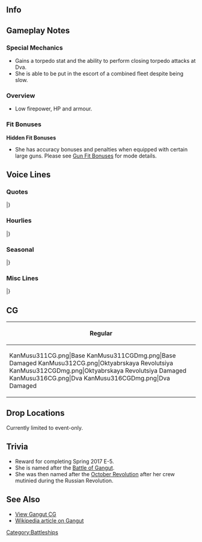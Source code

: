 ==Info==
{{KanmusuInfo|ID=311}}
{{KanmusuInfo|ID=312}}
{{KanmusuInfo|ID=316}}
<div style="display:none">
{{#setmainimage:KanMusu311Card.png}}
[[File:{{#setmainimage:KanMusu311Card.png}}]]
<metadesc>Gangut</metadesc>
{{#seo:|image = https://yksk.kancollewiki.net/w/images/9/9d/KanMusu311Card.png}}
</div>
==Gameplay Notes==
===Special Mechanics===
* Gains a torpedo stat and the ability to perform closing torpedo attacks at Dva.
* She is able to be put in the escort of a combined fleet despite being slow.

===Overview===
* Low firepower, HP and armour.

===Fit Bonuses===
{{:{{BASEPAGENAME}}/Equipment Bonuses}}
'''Hidden Fit Bonuses'''
* She has accuracy bonuses and penalties when equipped with certain large guns. Please see [[Gun Fit Bonuses]] for mode details.

==Voice Lines==
===Quotes===
{{ShipquoteHeader}}
{{ShipquoteKai
| scenario    =Introduction
| origin      =キサマが提督とやつか？ふ…私がГангут級一番艦、Гангутだ。いい面構えだ。いいだろう。
| translation =So you're the Admiral? Hmmm... I'm the first ship of the Gangut-class, Gangut. That's a nice expression you've got there. All right then.
| audio       =Gangut-Introduction.mp3
}}
{{ShipquoteKai
| scenario    =Introduction
| kai        =yes
| origin      =戦艦、Октябрьская Революция、出撃準備は完了だ。よし、キサマもいい面構えだな。行くぞ！
| translation =Battleship, Oktyabrskaya Revolutsiya, preparations for sortie are complete. Good, you've still got a nice expression on. Let's go!
| audio       =OktyabrskayaRevolutsiya-Introduction.mp3
}}
{{ShipquoteKai
| scenario    =Introduction
| kai2        =yes
| origin      =Гангут級一番艦、Гангут。近代が改装は完了済みだ。私は侮るな。キサマもいい面構えだな。よし、行くぞ！
| translation =First ship of the Gangut-class, Gangut. My modernisation has been completed. Don't look down on me. You've still got a nice expression on. Right, let's go!
| audio       =GangutDva-Introduction.mp3
}}
{{ShipquoteKai
| scenario    =Library
| origin      =三連装砲を持つロシアの弩級戦艦Гангут級、その一番艦だ。
革命後は、Октябрьская Революцияと名前変えたが、近代が改装ご再びГангутをなにもどったさ。冬戦争、そしてあの大きな戦いにも参加した。
地上戦支援で勝利におおきくを貢献を私は勲章にもらったな。この戦い、私も貢献しよう。私に任せておけ。
| translation =I'm the Russian dreadnought equipped with triple cannons and first ship of the Gangut-class. 
After the revolution, my name was changed to Oktyabrskaya Revolutsiya, but it was changed back to Gangut after my modern remodel. I fought both in the Winter War and that Great War.
After contributing a lot to victory with ground support, I was awarded a decoration. I'll contribute as much as I can to this fight too. Leave it to me.<ref>Oktyabrskaya Revolutsiya means October Revolution. The medal she is referring to is the Order of the Red Banner she received in 1944/07/22.</ref>
| audio       =Gangut-Library.mp3
}}
{{ShipquoteKai
| scenario    =Secretary 1 (Base & Dva)
| origin      =Здравствуйте
| translation =Hello.
| audio       =Gangut-Sec1.mp3
}}
{{ShipquoteKai
| scenario    =Secretary 1
| kai        =yes
| origin      =名前は長いだと！？ふん！
| translation =My name is too long!? Humph!
| audio       =OktyabrskayaRevolutsiya-Sec1.mp3
}}
{{ShipquoteKai
| scenario    =Secretary 2
| origin      =いいだろう、私が出よう。任せておけ。
| translation =That's fine, I'll set out. Leave it to me.
| audio       =Gangut-Sec2.mp3
}}
{{ShipquoteKai
| scenario    =Secretary 3
| origin      =キサマきやすいな。銃殺刑にしてやってもいいのだぞ。まあいい、文化交流も大切か。次はないぞ。覚えておけ。
| translation =You're acting real familiar. I'd have you in front of a firing squad for this. But well, cultural exchange is important too. There will be no next time. Keep that in mind. 
| audio       =Gangut-Sec3.mp3
}}
{{ShipquoteKai
| scenario    =Secretary 3
| kai2        =yes
| origin      =サマきやすいな。銃殺刑にしてやってもいいのだが…まあ、いい。キサマわたしの仲だ。今を許してやる。が、任務中はしっかりたのむぞ。
| translation =You're acting real familiar. I'd have you in front of a firing squad for this but... it's fine. We're comrades now. I'll forgive you this time. But, I'm counting on you during missions.
| audio       =GangutDva-Sec3.mp3
}}
{{ShipquoteKai
| scenario    =Secretary Idle
| origin      =キサマ…キ…ふん、何か忙しいそうだな。仕方ない。私も昔貰った勲章の整理にはするか。十月革命。は、懐かしな。同士か、その言葉の本当の意味、今は、感じられるな。
| translation =You... Y... Hmmm, you look busy. Can't be helped. I'll go organise the medals I received. The October Revolution. *sigh* How nostalgic. Comrades, I really understand the true meaning of that word now.
| audio       =Gangut-SecIdle.mp3
}}
{{ShipquoteKai
| scenario    =Secretary (Married)
| origin      =キサマ少し疲れが溜まっているようだ。よろし。今日は私のそばで休息するで特別に許可しよう。特別だぞ。意味は無いが。ま、たまにはゆっくり休め。よし。
| translation =You look a bit exhausted. Fine then. I'll give you special permission to rest beside me. Only this time. There's nothing special to it. Well, you need a good reset once in a while. Right.
| audio       =Gangut-SecMarried.mp3
}}
{{ShipquoteKai
| scenario    =Wedding
| origin      =キサマどうした。私こう見えて忙しいな。艦もいがいと年期ははいてるからな。そうだ、整備は欠かせない。何？手伝ってくれるのか？それはありがたいが…ん、永遠にだっと？そのリング状の装備は？あ、с…спасибо。
| translation =What do you want. I am busy you know. It might surprise you to know I've had a long service. That's right, maintenance is important. What? You want to give me a hand? I'm grateful but... Hmmm, forever you say? What's that ring-shaped equipment? Ah, th... thanks.
| audio       =Gangut-Wedding.mp3
}}
{{ShipquoteKai
| scenario    =Player's Score
| origin      =何だ？情報か？まてまて、取ってやる。
| translation =What? Information? Just wait, I'll get it.
| audio       =Gangut-PlayerScore.mp3
}}
{{ShipquoteKai
| scenario    =Joining The Fleet (Base & Dva)
| origin      =艦隊、出撃する。私に続くはいい。戦艦Гангут、抜錨！
| translation =Fleet, sortie. You just have to follow me. Battleship Gangut, setting sail!
| audio       =Gangut-JoinFleet.mp3
}}
{{ShipquoteKai
| scenario    =Joining The Fleet
| kai        =yes
| origin      =艦隊、出撃する。Октябрьская Революция、抜錨！続け！
| translation =Fleet, sortie. Oktyabrskaya Revolutsiya, setting sail! Let's keep going!
| audio       =OktyabrskayaRevolutsiya-JoinFleet.mp3
}}
{{ShipquoteKai
| scenario    =Equipment 1
| origin      =хорошо、いいな。
| translation =Amazing, this is good.
| audio       =Gangut-Equip1.mp3
}}
{{ShipquoteKai
| scenario    =Equipment 2
| origin      =これはありがたい。спасибо。
| translation =I appreciate this. Thanks.
| audio       =Gangut-Equip2.mp3
}}
{{ShipquoteKai
| scenario    =Equipment 3
| origin      =до свидания。
| translation =Goodbye.
| audio       =Gangut-Equip3.mp3
}}
{{ShipquoteKai
| scenario    =Supply
| origin      =спасибо。
| translation =Thanks. 
| audio       =Gangut-Supply.mp3
}}
{{ShipquoteKai
| scenario    =Docking (Minor)
| origin      =ふん。たいした傷ではないが一応な。
| translation =Humph. At least it's not that deep a wound.
| audio       =Gangut-DockMinor.mp3
}}
{{ShipquoteKai
| scenario    =Docking (Major)
| origin      =私にこれほどの傷を、侮れんな。
| translation =Don't underestimate me even with this wound.
| audio       =Gangut-DockMajor.mp3
}}
{{ShipquoteKai
| scenario    =Construction
| origin      =建造完了だ。ふん！
| translation =Construction is complete. Humph.
| audio       =Gangut-Construction.mp3
}}
{{ShipquoteKai
| scenario    =Return From Sortie
| origin      =艦隊帰途した。皆無事だな？よし。
| translation =The fleet has returned. Is everyone alright? Good.
| audio       =Gangut-Return.mp3
}}
{{ShipquoteKai
| scenario    =Starting A Sortie (Base & Dva)
| origin      =さあ、行ってみようか。艦隊旗艦Гангут、抜錨する！
| translation =Come, let's go. Fleet flagship, Gangut, is setting sail!
| audio       =Gangut-Sortie.mp3
}}
{{ShipquoteKai
| scenario    =Starting A Sortie
| kai        =yes
| origin      =ふん、任せておけ。行くぞ。艦隊旗艦、抜錨する！過艦遅れるな！
| translation =Humph, leave this to me. Let's go. Fleet flagship setting sail! All of you don't dally!
| audio       =OktyabrskayaRevolutsiya-Sortie.mp3
}}
{{ShipquoteKai
| scenario    =Starting A Battle
| origin      =敵艦隊捉えたぞ。艦隊、砲戦良い！
| translation =We've found the enemy fleet. Fleet, battle stations!
| audio       =Gangut-BattleStart.mp3
}}
{{ShipquoteKai
| scenario    =Attack
| origin      =右砲戦開始！打て！
| translation =Starboard side guns ready for battle! Fire!
| audio       =Gangut-Attack.mp3
}}
{{ShipquoteKai
| scenario    =Attack
| kai        =yes
| origin      =左砲戦開始！打て！
| translation =Ready for shelling to port! Fire!
| audio       =OktyabrskayaRevolutsiya-Attack.mp3
}}
{{ShipquoteKai
| scenario    =Attack
| kai2        =yes 
| origin      =砲戦開始！打て！
| translation =All guns ready for battle! Fire!
| audio       =GangutDva-Attack.mp3
}}
{{ShipquoteKai
| scenario    =Daytime Spotting/ Night Battle Attack
| origin      =よし、いいぞ。畳み込め！
| translation =Good, that's good. Let's follow it up!
| audio       =Gangut-NightAttack.mp3
}}
{{ShipquoteKai
| scenario    =Night Battle
| origin      =あはは、使い立な。突撃する。我に続け！Ура！
| translation =Ahaha, they sure are troublesome. Begin the assault. Everyone forwards! Hurrah!
| audio       =Gangut-NightBattle.mp3
}}
{{ShipquoteKai
| scenario    =Night Battle
| kai2        =yes 
| origin      =どこ見ている？すまないは全滅する。Ура！
| translation =Where are you looking? I'm sorry but I'll have to annihilate you. Hurrah!
| audio       =GangutDva-NightBattle.mp3
}}
{{ShipquoteKai
| scenario    =MVP
| origin      =何？この私が戦果が？そうか。なに、気にすることはない。必然とはそういうものだ。キサマ何だその顔は？ふむ、次も任せてとけ。
| translation =What? My battle results? Is that so. What, it's nothing to worry about. This was inevitable. What's with that look? Yup, leave it up to me next time too.
| audio       =Gangut-MVP.mp3
}}
{{ShipquoteKai
| scenario    =Minor Damage 1
| origin      =がああ、やるな！
| translation =Gaaaah, now you've done it!
| audio       =Gangut-MinorDamage1.mp3
}}
{{ShipquoteKai
| scenario    =Minor Damage 2
| origin      =ふ、甘くはないようだ！
| translation =Humph, I'm no pushover!
| audio       =Gangut-MinorDamage2.mp3
}}
{{ShipquoteKai
| scenario    =Major Damage
| origin      =ぐ、この私が、この程度は沈むと思うな。あ堪ってきたぞ。
| translation =Urgh, I... won't sink from something like this. I'll endure it.
| audio       =Gangut-MajorDamage.mp3
}}
{{ShipquoteKai
| scenario    =Sunk
| origin      =このГангутが、沈むのか？これが…歯科…そうか…静かだな…
| translation =I'm sinking? Is this... destiny... Is that so... It's quiet...
| audio       =Gangut-Sinking.mp3
}}
|}<references/>

{{clear}}

===Hourlies===
{{ShipquoteHeader | type = hourly}}
{{ShipquoteKai
| scenario    =00:00
| origin      =ふん、キサマのために私が秘書艦と言うものは努めてやろ。光栄に思うがいい。ふむ。
| translation =Humph, I'm being a, what do you call it - secretary ship - for your sake. Feel free to feel honoured. Humph.
| audio       =GangutDva-0000.mp3
}}
{{ShipquoteKai
| scenario    =01:00
| origin      =まずは時間を知らせるだな？キサマら式に。なに、任せておけ。０１…０…０。
| translation =First I need to do the time announcement right? As is your style. Just leave it to me. 01...0...0.
| audio       =GangutDva-0100.mp3
}}
{{ShipquoteKai
| scenario    =02:00
| origin      =０…２…００。ふん、これでいいのだろう？楽勝だな。
| translation =0...2...00. Humph, like this right? That was easy.
| audio       =GangutDva-0200.mp3
}}
{{ShipquoteKai
| scenario    =03:00
| origin      =０３…あ、何だキサマその顔は？何？全然違う？そのはずはない！
| translation =03... Ah, what's with that look? What? It's all wrong? It can't be!
| audio       =GangutDva-0300.mp3
}}
{{ShipquoteKai
| scenario    =04:00
| origin      =おかしいな。ちっこいのが親切に読みをふってくれたんだ。ほら、これだ。え、ほ、ふむ。
| translation =That's strange. The little one was kind enough to give me readings. Here, look. Eh, oh, hmmm.
| audio       =GangutDva-0400.mp3
}}
{{ShipquoteKai
| scenario    =05:00
| origin      =０５００。どうだ？どうだ？そうか、これでいいのかな？хорошо。
| translation =0500. How was that? How was that? Is that so, it was good right? Great.
| audio       =GangutDva-0500.mp3
}}
{{ShipquoteKai
| scenario    =06:00
| origin      =０６００。なるほど、これだな。よし、覚えたぞ。さすが私だ。あははは。よし！
| translation =0600. I see, it's like this. Right, I'll remember that. As expected of me. Ahaha. Alright!
| audio       =GangutDva-0600.mp3
}}
{{ShipquoteKai
| scenario    =07:00
| origin      =0700。ふむ、なれば簡単だ。よし、次は朝飯だな。ふむ、それも任せておけ。
| translation =0700. Humph, that was easy. Right, next is breakfast. Yup, you can leave that to me too.
| audio       =GangutDva-0700.mp3
}}
{{ShipquoteKai
| scenario    =08:00
| origin      =０８００。朝飯はкашаでいいな？簡単だがうまいぞ。バターで栄養かもばっちりだ。
| translation =0800. Porridge for breakfast is fine right? It's simple but it's delicious. It's very nutritious with butter.
| audio       =GangutDva-0800.mp3
}}
{{ShipquoteKai
| scenario    =09:00
| origin      =０９００。えへ、いいいな、この感じ。さあ、腹ごなし演習は。やるぞ。
| translation =0900. Heh, this feels good. Come on, let's exercise to help with digestion. Let's do this.
| audio       =GangutDva-0900.mp3
}}
{{ShipquoteKai
| scenario    =10:00
| origin      =１０００。ふむ、金剛クラスか？相手に取って不足はないな。よし、かかてこい！
| translation =1000. Humph, the Kongou-class? There's no shortage of opponents. Right, bring it!
| audio       =GangutDva-1000.mp3
}}
{{ShipquoteKai
| scenario    =11:00
| origin      =１１００。動くと腹が減るな。そうだ、伊良湖とか言う小娘が作ってくれたんだ…えっと…
| translation =1100. Moving around makes me hungry. That's right, that girl called Irako made that... Ummm...
| audio       =GangutDva-1100.mp3
}}
{{ShipquoteKai
| scenario    =12:00
| origin      =１２００。キサマも食うか？伊良湖のблиннойだ。いくらもうまいな。ふむ、行ける。
| translation =1200. Do you want some? It's Irako's crepes. Can't get enough of it. Yup, really can't.<ref>Pronounced blinnoy.</ref>
| audio       =GangutDva-1200.mp3
}}
{{ShipquoteKai
| scenario    =13:00
| origin      =１３００。よし、昼飯は食ったらまた運動だ。どうだ？強いのやるぞ！
| translation =1300. Right, now that we're done with lunch let's exercise again. How about it? Let's get stronger!
| audio       =GangutDva-1300.mp3
}}
{{ShipquoteKai
| scenario    =14:00
| origin      =１４００。やはり出撃はいいな。体は喜んでいる。やっはり戦艦は、討っ手乱暴だ！
| translation =1400. Sorties are definitely great. My body feels great. Battleships are definitely made for reckless pursuit!
| audio       =GangutDva-1400.mp3
}}
{{ShipquoteKai
| scenario    =15:00
| origin      =１５００。ほ、お前が霧島か？噂が聞いている。ふむ、戦隊の組む日は楽しみだ。
| translation =1500. Oh, so you're Kirishima? I've heard the rumours. Humph, I look forward to the day when we form a squadron.
| audio       =GangutDva-1500.mp3
}}
{{ShipquoteKai
| scenario    =16:00
| origin      =１６００。あ、Stukaか？あれは音も嫌なもんだ。何？友軍にも？ほ〜
| translation =1600. Ah, Stukas? I don't like the sound they make. What? There are friendly ones? Whoa~
| audio       =GangutDva-1600.mp3
}}
{{ShipquoteKai
| scenario    =17:00
| origin      =１７００。ほ、きれいなもんだな、ここの夕日も。あは、そうか。ここは、いいな。
| translation =1700. Whoa, the sunset here is beautiful too. Aha, that's right. This place is great.
| audio       =GangutDva-1700.mp3
}}
{{ShipquoteKai
| scenario    =18:00
| origin      =１８００。えへ、夕飯だろう。私に任せておけ。何気に仕込みも始めている。
| translation =1800. Heh, it's dinner. Leave it to me. I've made all the preparations. 
| audio       =GangutDva-1800.mp3
}}
{{ShipquoteKai
| scenario    =19:00
| origin      =１９００。そうだ、この匂いは自慢のборщだ。うまいし、温まるぞ！
| translation =1900. Yup, this smell is the borscht I'm proud of. It's delicious and will warm you right up!<ref>[https://en.wikipedia.org/wiki/Borscht Borscht] is an Eastern European soup dish.</ref>
| audio       =GangutDva-1900.mp3
}}
{{ShipquoteKai
| scenario    =20:00
| origin      =２０００。пирожкиのおかわりはどうだ？食っておけ、食っておけ！あははは〜
| translation =2000. How about another helping of pirozhki? Eat it all up! Ahahaha~<ref>[https://en.wikipedia.org/wiki/Pirozhki Pirozhki] are stuffed buns.</ref>
| audio       =GangutDva-2000.mp3
}}
{{ShipquoteKai
| scenario    =21:00
| origin      =２１００。我が妹たちか？そうだな、一人か二人にはまた会えきもるするな。
| translation =2100. My sisters? Yeah, I'd like to meet one or two of them again one day.<ref>Her sisters are [https://en.wikipedia.org/wiki/Russian_battleship_Petropavlovsk_(1911) Petropavlosk], [https://en.wikipedia.org/wiki/Russian_battleship_Sevastopol_(1911) Sevastopol], and [https://en.wikipedia.org/wiki/Russian_battleship_Poltava_(1911) Poltava].</ref>
| audio       =GangutDva-2100.mp3
}}
{{ShipquoteKai
| scenario    =22:00
| origin      =２２…おお、この艦隊のちっこいのも元気だが、我が祖国にもすごい奴もいるぞ！紹介したいものだ。
| translation =22... Oh, the little ones in this fleet are energetic, but the little ones back in my home country are amazing too. I'll introduce them to you!
| audio       = 
}}
{{ShipquoteKai
| scenario    =22:00
| kai2 = yes
| origin      =２２…お、この艦隊のちっこいのも元気だが、我がそこ国も、小さいがすごいやつがいるぞ。Ташкент、ヤツも元気に居るか。
| translation =22... Oh, the little ones in this fleet are energetic, but the little ones back in my home country are amazing too. I wonder how Tashkent is doing.<ref>Referring to the destroyer [https://en.wikipedia.org/wiki/Tashkent-class_destroyer Tashkent].</ref>
| audio       =GangutDva-2200.mp3
}}
{{ShipquoteKai
| scenario    =23:00
| origin      =２３００。キサマも今日はよく頑張った。明日もまた頼むぞ！доброй ночи！
| translation =2300. You did your best today. I'm counting on you tomorrow! Good night!
| audio       =GangutDva-2300.mp3
}}
|}<references/>

{{clear}}

===Seasonal===
{{SeasonalHeaderOld}}
{{SeasonalQuote
|scenario = [[Seasonal/Rainy_Season_2017|Rainy Season 2017]]
|origin = また雨か？よく降るものだな。分かってる、「ツユ」だろう？あいつらから聞いたさ。「テリーボーズ」を作れるのだろう？任せておけ！
|translation =	It’s still raining? It’s really coming down. I know, it’s “Tsuyu” right? I heard it from the others. We’re making “Teriiboozu” right? Leave it to me!
|audio = Gangut_Rainy_Season_Sec1_2017.mp3
|notes = 
}}
{{SeasonalQuote
|scenario = [[Seasonal/Early_Summer_2017|Early Summer 2017]]
|origin = ほぉ、日本でわもうこんな季節に薄着になって行くというのか？そうか、夏よ買うか。
|translation =	I see, so Japan dresses lightly like this in summer? I see, I’ll buy one in summer.
|audio = Gangut_Sec1_Summer_2017.mp3
|notes = 
}}
{{SeasonalQuote
|scenario = [[Seasonal/Autumn_2017|Autumn 2017]]
|origin = ふむ、この既設は好きだ。秋は私が生まれた季節だからな。キサマはどうだ？
|translation =	Yep, I like this season. It was the season when I was born after all. What about you?
|audio = Gangut_Autumn_2017_Sec1.mp3
|notes = 
}}
{{SeasonalQuote
|scenario = [[Seasonal/Saury_2017|Saury Festival 2017]]
|origin = なに、秋刀魚？！あぁ、あの細長いサーベルのような魚か。いいだろう。秋刀魚漁も私に任せておけ。って、装備はなんだ？…なんだとぉっ？！
|translation =	What, saury?! Ah, those long saber-like fish. Alright then. You can leave the saury fishing to me. Eh, what equipment do I need? ….Whaaaat?!
|audio = Gangut_Sec1_Saury_2017.mp3
|notes = 
}}
{{SeasonalQuote
|scenario = [[Seasonal/Late_Autumn_2017|Late Autumn 2017]]
|origin = ふん…やっとこの騒がしい艦隊を静かになって来たな。それは、なんだ？なに…こたつ？
|translation =	Humph… This noisy fleet has finally quietened down. What’s that? What… A kotatsu?
|audio = Gangut_Late_Autumn_2017_Sec1.mp3
|notes = 
}}
{{SeasonalQuote
|scenario = [[Seasonal/Christmas_2017|Christmas 2017]]
|origin = Xорошоー！キサマもシャンパンを飲め！ほら！グッド！
|translation =	Great! You drink some champagne too! Go on! Down it!
|audio = Gangut_Christmas_Sec1.mp3
|notes = 
}}
{{SeasonalQuote
|scenario = [[Seasonal/End_of_Year_2017|End of Year 2017]]
|origin = 大掃除だと？何だか知らんが、任せておけ！それは何だ？雑巾？はぁ、なぜ私が？
|translation =	“Oosouji”? I don’t know what that is, but leave it to me! So what is it? A dust cloth? Huh, why do I have to do that?
|audio = Gangut_Year_End_2017_Sec1.mp3
|notes = 
}}
{{SeasonalQuote
|scenario = [[Seasonal/New_Year_2018|New Year 2018]]
|origin = Поздравляю!新年おめでとう。キサマとともに、今年もたたかうぞ！
|translation =	Congratulations! Happy New Year. Let’s fight together again this year!
|audio = Gangut_New_Years_2018_Sec1.mp3
|notes = 
}}
{{SeasonalQuote
|scenario = [[Seasonal/Setsubun_2018|Setsubun 2018]]
|origin = 何？セ・ツ・ブ…ブン？なんだそれは？ほぉ、この豆を投げる。そうか。ならば…目標！前方の金剛クラス霧島！行くぞ！
|translation =	What? Se-tsu-bu…bun? What’s that? Oooh, I have to throw these beans. I see. Then… the target is… the Kongou-class to the fore, Kirishima! Here goes!
|audio = Gangut_Setsubun_2018_Sec1.mp3
|notes = 
}}
{{SeasonalQuote
|scenario = [[Seasonal/Valentine%27s_Day_2018|Valentine’s Day 2018]]
|origin = キサマ、これをやろう。あぁ、まあ、そういうわけだ。
|translation =	This is for you. Ah, well, that’s all.
|audio = Gangut_Valentines_2018_Sec_1.mp3
|notes = 
}}
{{SeasonalQuote
|scenario = [[Seasonal/White_Day_2018|White Day 2018]]
|origin = これを私に？貴様、気が利くな！Большое спасибо！
|translation =	Is this for me? You’re very thoughtful! Thank you very much!
|audio = Gangut_White_Day_2018_Sec1.mp3
|notes = 
}}
{{SeasonalQuote
|scenario = [[Seasonal/Coming_of_Spring_2018|Coming of Spring 2018]]
|origin = あぁ、これは日本の桜。いいものだ。なんだろう、懐かしい気がするな。不思議だ。…なんだ、Верный？花見？いいだろう。
|translation =	Ah, so these are the sakura of Japan. They’re nice. I wonder why they feel nostalgic. How strange… What is it, Verniy? Cherry blossom viewing? Sure.
|audio = Gangut_Spring_2018_Sec1.mp3
|notes = 
}}
{{SeasonalQuote
|scenario = [[Seasonal/Fifth_Anniversary|5th Anniversary]]
|origin = Поздравляю！艦隊の五周年を迎えたそうだな。ふむ、めでたい。私も祝おう！
|translation =	Congratulations! The fleet is celebrating it’s 5th Anniversary. Humph, very good. I’ll celebrate too!
|audio = Gangut_5th_Anniversary_Sec1.mp3
|notes = 
}}
{{SeasonalQuote
|scenario = [[Seasonal/Seventh_Anniversary|7th Anniversary 2020]]
|origin = Поздравляю！艦隊はついに七周年を迎えたのか。大したものだ！貴様、つっかりいい面構えになったな。うむ。
|translation =	Congratulations! It's the fleet's 7th Anniversary is finally here. This is a big day! You've got a good expression right now. Good.
|audio = Gangut_7th_Anniversary_Secretary_2.mp3
|notes = Secretary 2
}}
{{SeasonalQuote
|scenario = [[Seasonal/Eighth_Anniversary|8th Anniversary]]
|origin = Поздравления! 艦隊はついに、ついに、八周年を迎えたのか？すごいぞ！貴様も見惚れるようないい面構えになったな。
|translation =	Congratulations! I've heard that the fleet is really celebrating its 8th Anniversary? That's amazing! Even you've got that dumbfounded look in your face.
|audio = Gangut_8th Anniversary_Secretary_1.mp3
|notes = 
}}
|}<references/>

{{clear}}

===Misc Lines===
{{SeasonalHeaderOld}}
{{SeasonalQuote
|scenario = [[Winter_2018_Event|Final Battle 2018]]
|origin = そうか、いよいよ艦隊決戦だな。よし、この私に任せておけ！キサマ、ともに行くぞ！遅れるな！
|translation =	I see, it’s finally time for the final battle. Alright, just leave it to me! Come with me, everyone! Don’t fall behind!
|audio = Gangut-FriendFleet.mp3
|notes = Friend Fleet line
}}
{{SeasonalQuote
|scenario = [[Spring 2019 Event]]
|origin = よろしい！わが全力を叩きつけるのは今だ！
|translation =	Great! Now it's time for me to crush them!
|audio = Gangut_Dva-Friend_Fleet_1.mp3
|notes = Friend Fleet Line
}}
|}<references/>

{{clear}}

==CG==
{| class="mw-collapsible mw-collapsed wikitable" style="width: 100%;"
!Regular
|-
|<gallery>
KanMusu311CG.png|Base
KanMusu311CGDmg.png|Base Damaged
KanMusu312CG.png|Oktyabrskaya Revolutsiya
KanMusu312CGDmg.png|Oktyabrskaya Revolutsiya Damaged
KanMusu316CG.png|Dva
KanMusu316CGDmg.png|Dva Damaged
</gallery>
|}

== Drop Locations ==
Currently limited to event-only.

==Trivia==
*Reward for completing Spring 2017 E-5.
*She is named after the [https://en.wikipedia.org/wiki/Battle_of_Gangut Battle of Gangut].
*She was then named after the [https://en.wikipedia.org/wiki/October_Revolution October Revolution] after her crew mutinied during the Russian Revolution.

==See Also==
*[[Gangut/Gallery|View Gangut CG]]
*[[wikipedia:Russian battleship Gangut (1911)|Wikipedia article on Gangut]]
[[Category:Battleships]]
{{Shiplist}}